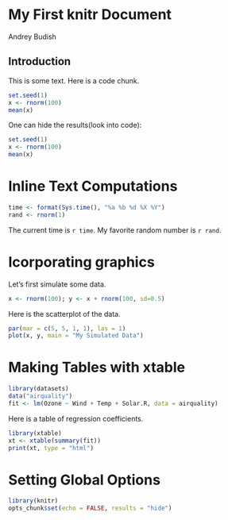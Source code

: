 

# My First knitr Document
Andrey Budish

## Introduction
This is some text.
Here is a code chunk.
```r
set.seed(1)
x <- rnorm(100)
mean(x)
```

One can hide the results(look into code):  
```r
set.seed(1)
x <- rnorm(100)
mean(x)
```

# Inline Text Computations
```r
time <- format(Sys.time(), "%a %b %d %X %Y")
rand <- rnorm(1)
```
The current time is `r time`. My favorite random number is `r rand`.

# Icorporating graphics
Let's first simulate some data.
```r
x <- rnorm(100); y <- x + rnorm(100, sd=0.5)
```
Here is the scatterplot of the data.
```r
par(mar = c(5, 5, 1, 1), las = 1)
plot(x, y, main = "My Simulated Data")
```

# Making Tables with xtable
```r
library(datasets)
data("airquality")
fit <- lm(Ozone ~ Wind + Temp + Solar.R, data = airquality)
```
Here is a table of regression coefficients.
```r
library(xtable)
xt <- xtable(summary(fit))
print(xt, type = "html")
```

# Setting Global Options
``` r
library(knitr)
opts_chunk$set(echo = FALSE, results = "hide")
```